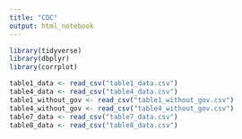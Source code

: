 ```yaml
---
title: "CDC"
output: html_notebook
---
```


```r
library(tidyverse)
library(dbplyr)
library(corrplot)
```

```r
table1_data <- read_csv("table1_data.csv")
table4_data <- read_csv("table4_data.csv")
table1_without_gov <- read_csv("table1_without_gov.csv")
table4_without_gov <- read_csv("table4_without_gov.csv")
table7_data <- read_csv("table7_data.csv")
table8_data <- read_csv("table8_data.csv")

```

```r

```

